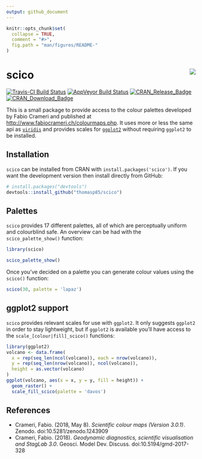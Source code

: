 ```yaml
---
output: github_document
---
```


<!-- README.md is generated from README.Rmd. Please edit that file -->

```r
knitr::opts_chunk$set(
  collapse = TRUE,
  comment = "#>",
  fig.path = "man/figures/README-"
)
```

# scico <img src="man/figures/logo.png" align="right" />

[![Travis-CI Build Status](https://travis-ci.org/thomasp85/scico.svg?branch=master)](https://travis-ci.org/thomasp85/scico)
[![AppVeyor Build Status](https://ci.appveyor.com/api/projects/status/github/thomasp85/scico?branch=master&svg=true)](https://ci.appveyor.com/project/thomasp85/scico)
[![CRAN_Release_Badge](http://www.r-pkg.org/badges/version-ago/scico)](https://CRAN.R-project.org/package=scico)
[![CRAN_Download_Badge](http://cranlogs.r-pkg.org/badges/scico)](https://CRAN.R-project.org/package=scico)

This is a small package to provide access to the colour palettes developed by
Fabio Crameri and published at <http://www.fabiocrameri.ch/colourmaps.php>. It
uses more or less the same api as 
[`viridis`](https://github.com/sjmgarnier/viridis) and provides scales for 
[`ggplot2`](https://github.com/tidyverse/ggplot2) without requiring `ggplot2` to
be installed.

## Installation
`scico` can be installed from CRAN with `install.packages('scico')`. If you want
the development version then install directly from GitHub:

```r
# install.packages("devtools")
devtools::install_github("thomasp85/scico")
```

## Palettes
`scico` provides 17 different palettes, all of which are perceptually uniform 
and colourblind safe. An overview can be had with the `scico_palette_show()`
function:

```r
library(scico)

scico_palette_show()
```

Once you've decided on a palette you can generate colour values using the 
`scico()` function:

```r
scico(30, palette = 'lapaz')
```

## ggplot2 support
`scico` provides relevant scales for use with `ggplot2`. It only suggests 
`ggplot2` in order to stay lightweight, but if `ggplot2` is available you'll 
have access to the `scale_[colour|fill]_scico()` functions:

```r
library(ggplot2)
volcano <- data.frame(
  x = rep(seq_len(ncol(volcano)), each = nrow(volcano)),
  y = rep(seq_len(nrow(volcano)), ncol(volcano)),
  height = as.vector(volcano)
)
ggplot(volcano, aes(x = x, y = y, fill = height)) + 
  geom_raster() + 
  scale_fill_scico(palette = 'davos') 
```

## References
- Crameri, Fabio. (2018, May 8). *Scientific colour maps (Version 3.0.1)*. Zenodo. doi:10.5281/zenodo.1243909
- Crameri, Fabio. (2018). *Geodynamic diagnostics, scientific visualisation and StagLab 3.0*. Geosci. Model Dev. Discuss. doi:10.5194/gmd-2017-328